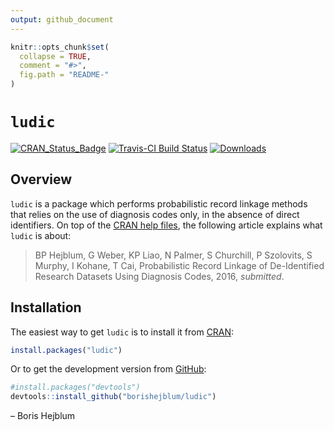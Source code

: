 ```yaml
---
output: github_document
---
```


<!-- README.md is generated from README.Rmd. Please edit that file -->

```r
knitr::opts_chunk$set(
  collapse = TRUE,
  comment = "#>",
  fig.path = "README-"
)
```

# `ludic`

[![CRAN_Status_Badge](http://www.r-pkg.org/badges/version/ludic)](https://cran.r-project.org/package=ludic)
[![Travis-CI Build Status](https://travis-ci.org/borishejblum/ludic.svg?branch=master)](https://travis-ci.org/borishejblum/ludic)
[![Downloads](https://cranlogs.r-pkg.org/badges/ludic?color=blue)](https://www.r-pkg.org/pkg/ludic)


## Overview

`ludic` is a package which performs probabilistic record linkage methods that relies on 
the use of diagnosis codes only, in the absence of direct identifiers.
On top of the [CRAN help files](https://cran.r-project.org/package=ludic), the following article explains what `ludic` is about:

> BP Hejblum, G Weber, KP Liao, N Palmer, S Churchill, P Szolovits, S Murphy, I Kohane, 
T Cai, Probabilistic Record Linkage of De-Identified Research Datasets Using Diagnosis 
Codes, 2016, *submitted*.


## Installation

The easiest way to get `ludic` is to install it from [CRAN](https://cran.r-project.org/package=ludic):
```r
install.packages("ludic")
```

Or to get the development version from [GitHub](https://github.com/borishejblum/ludic):
```r
#install.packages("devtools")
devtools::install_github("borishejblum/ludic")
```
-- Boris Hejblum
